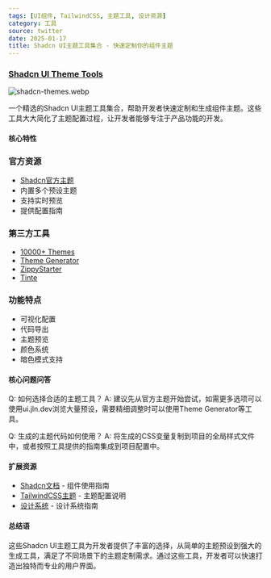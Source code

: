 ```yaml
---
tags: [UI组件, TailwindCSS, 主题工具, 设计资源]
category: 工具
source: twitter
date: 2025-01-17
title: Shadcn UI主题工具集合 - 快速定制你的组件主题
---
```


### [Shadcn UI Theme Tools](https://twitter-thread.com/t/1879790297363951828)

![shadcn-themes.webp](https://img.mengpeng.tech/i/2025/01/17/6789e4f41b500.webp)

一个精选的Shadcn UI主题工具集合，帮助开发者快速定制和生成组件主题。这些工具大大简化了主题配置过程，让开发者能够专注于产品功能的开发。

#### 核心特性

### 官方资源
- [Shadcn官方主题](https://ui.shadcn.com/themes)
- 内置多个预设主题
- 支持实时预览
- 提供配置指南

### 第三方工具
- [10000+ Themes](https://ui.jln.dev)
- [Theme Generator](https://gradient.page/tools/shadcn-ui-theme-generator)
- [ZippyStarter](https://zippystarter.com/tools/shadcn-ui-theme-generator)
- [Tinte](https://tinte.railly.dev/shadcn)

### 功能特点
- 可视化配置
- 代码导出
- 主题预览
- 颜色系统
- 暗色模式支持

#### 核心问题问答

Q: 如何选择合适的主题工具？
A: 建议先从官方主题开始尝试，如需更多选项可以使用ui.jln.dev浏览大量预设，需要精细调整时可以使用Theme Generator等工具。

Q: 生成的主题代码如何使用？
A: 将生成的CSS变量复制到项目的全局样式文件中，或者按照工具提供的指南集成到项目配置中。

#### 扩展资源

- [Shadcn文档](https://ui.shadcn.com/docs) - 组件使用指南
- [TailwindCSS主题](https://tailwindcss.com/docs/theme) - 主题配置说明
- [设计系统](https://www.shadcn.com/blog/design-systems) - 设计系统指南

#### 总结语

这些Shadcn UI主题工具为开发者提供了丰富的选择，从简单的主题预设到强大的生成工具，满足了不同场景下的主题定制需求。通过这些工具，开发者可以快速打造出独特而专业的用户界面。 